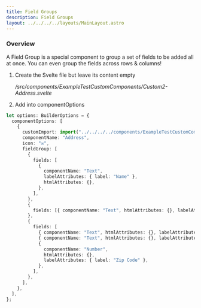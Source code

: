 ```yaml
---
title: Field Groups
description: Field Groups
layout: ../../../../layouts/MainLayout.astro
---
```



### Overview

A Field Group is a special component to group a set of fields to be added all at once. You can even group the fields across rows & columns!

1. Create the Svelte file but leave its content empty

   <i> /src/components/ExampleTestCustomComponents/Custom2-Address.svelte</i>

2. Add into componentOptions

```ts
let options: BuilderOptions = {
  componentOptions: [
    {
      customImport: import("../../../../components/ExampleTestCustomComponents/Custom2-Address.svelte"),
      componentName: "Address",
      icon: "✉️",
      fieldGroup: [
        {
          fields: [
            {
              componentName: "Text",
              labelAttributes: { label: "Name" },
              htmlAttributes: {},
            },
          ],
        },
        {
          fields: [{ componentName: "Text", htmlAttributes: {}, labelAttributes: { label: "Address" } }],
        },
        {
          fields: [
            { componentName: "Text", htmlAttributes: {}, labelAttributes: { label: "City" } },
            { componentName: "Text", htmlAttributes: {}, labelAttributes: { label: "State" } },
            {
              componentName: "Number",
              htmlAttributes: {},
              labelAttributes: { label: "Zip Code" },
            },
          ],
        },
      ],
    },
  ],
};
```

<Demo client:load />
